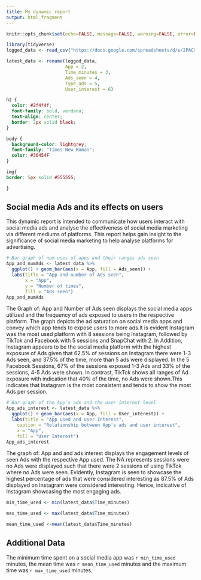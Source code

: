 ```yaml
---
title: My dynamic report
output: html_fragment
---
```


```r
knitr::opts_chunk$set(echo=FALSE, message=FALSE, warning=FALSE, error=FALSE)
```
```r
library(tidyverse)
logged_data <- read_csv("https://docs.google.com/spreadsheets/d/e/2PACX-1vTyjSlCxXerTQkPD3qOPlxVnwSVbSE1UrcuJVj1dowzUzrlSwohdLZpxX5xEI1hEjdv6DmPhosujzpX/pub?output=csv")

latest_data <- rename(logged_data,
                      App = 2,
                      Time_minutes = 3,
                      Ads_seen = 4,
                      Type_ads = 5,
                      User_interest = 6)
```


```css
h2 {
  color: #2f4f4f;
  font-family: bold, verdana;
  text-align: center;
  border: 2px solid black;
}

body {
  background-color: lightgrey;
  font-family: "Times New Roman";
  color: #36454F
}

img{
border: 5px solid #555555;

}
```

## Social media Ads and its effects on users
This dynamic report is intended to communicate how users interact with social media ads and analyse the effectiveness of social media marketing via different mediums of platforms. This report helps gain insight to the significance of social media marketing to help analyse platforms for advertising. 

```r

# Bar graph of num uses of apps and their ranges ads seen
App_and_numAds <- latest_data %>%
  ggplot() + geom_bar(aes(x = App, fill = Ads_seen)) + 
  labs(title = "App and number of Ads seen",
       x = "App",
       y = "Number of times",
       fill = "Ads seen")
App_and_numAds
```

The Graph of: App and Number of Ads seen displays the social media apps utilized and the frequency of ads exposed to users in the respective platform.
The graph depicts the ad saturation on social media apps and convey which app tends to expose users to more ads.It is evident Instagram was the most used platform with 8 sessions being Instagram, followed by TikTok and Facebook with 5 sessions and SnapChat with 2. In Addition, Instagram appears to be the social media platform with the highest exposure of Ads given that 62.5% of sessions on Instagram there were 1-3 Ads seen, and 37.5% of the time, more than 5 ads were displayed. In the 5 Facebook Sessions, 67% of the sessions exposed 1-3 Ads and 33% of the sessions, 4-5 Ads were shown. In contrast, TikTok shows all ranges of Ad exposure with indication that 40% of the time, no Ads were shown.This indicates that Instagram is the most consistent and tends to show the most Ads per session.

```r

# Bar graph of the App's ads and the user interest level 
App_ads_interest <- latest_data %>% 
  ggplot() + geom_bar(aes(x = App, fill = User_interest)) +
  labs(title = "App used and user Interest",
    caption = "Relationship between App's ads and user interest",
    x = "App",
    fill = "User Interest")
App_ads_interest

```

The graph of: App and and ads interest displays the engagement levels of seen Ads with the respective App used. The NA represents sessions were no Ads were displayed such that there were 2 sessions of using TikTok where no Ads were seen. Evidently, Instagram is seen to showcase the highest percentage of ads that were considered interesting as 87.5% of Ads displayed on Instagram were considered interesting. Hence, indicative of Instagram showcasing the most engaging ads. 

```r
min_time_used <- min(latest_data$Time_minutes)

max_time_used <- max(latest_data$Time_minutes)

mean_time_used <-mean(latest_data$Time_minutes)
```

## Additional Data
The minimum time spent on a social media app was `r min_time_used` minutes, the mean time was `r mean_time_used` minutes and the maximum time was `r max_time_used` minutes.


